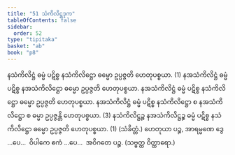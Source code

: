 ```yaml
---
title: "51 သံကိလိဋ္ဌဒုက"
tableOfContents: false
sidebar:
  order: 52
type: "tipitaka"
basket: "ab"
book: "p8"
---
```



<DynamicBreadcrumb />

<Division number="70" book="p8" e="ch" v="40" p="97">

<Paragraph number="218" book="p8">
နသံကိလိဋ္ဌံ ဓမ္မံ ပဋိစ္စ နသံကိလိဋ္ဌော ဓမ္မော ဥပ္ပဇ္ဇတိ ဟေတုပစ္စယာ. (1)
</Paragraph>

<Paragraph number="219" book="p8">
နအသံကိလိဋ္ဌံ ဓမ္မံ ပဋိစ္စ နအသံကိလိဋ္ဌော ဓမ္မော ဥပ္ပဇ္ဇတိ ဟေတုပစ္စယာ. နအသံကိလိဋ္ဌံ ဓမ္မံ ပဋိစ္စ နသံကိလိဋ္ဌော ဓမ္မော ဥပ္ပဇ္ဇတိ ဟေတုပစ္စယာ. နအသံကိလိဋ္ဌံ ဓမ္မံ ပဋိစ္စ နသံကိလိဋ္ဌော စ နအသံကိလိဋ္ဌော စ ဓမ္မာ ဥပ္ပဇ္ဇန္တိ ဟေတုပစ္စယာ. (3)
</Paragraph>

<Paragraph number="220" book="p8">
နသံကိလိဋ္ဌဉ္စ နအသံကိလိဋ္ဌဉ္စ ဓမ္မံ ပဋိစ္စ နသံကိလိဋ္ဌော ဓမ္မော ဥပ္ပဇ္ဇတိ ဟေတုပစ္စယာ. (1) (သံခိတ္တံ.)
</Paragraph>

<Paragraph number="221" book="p8">
ဟေတုယာ ပဉ္စ, အာရမ္မဏေ ဒွေ …ပေ…  ဝိပါကေ ဧကံ …ပေ…  အဝိဂတေ ပဉ္စ. (သဗ္ဗတ္ထ ဝိတ္ထာရော.)
</Paragraph>
</Division>